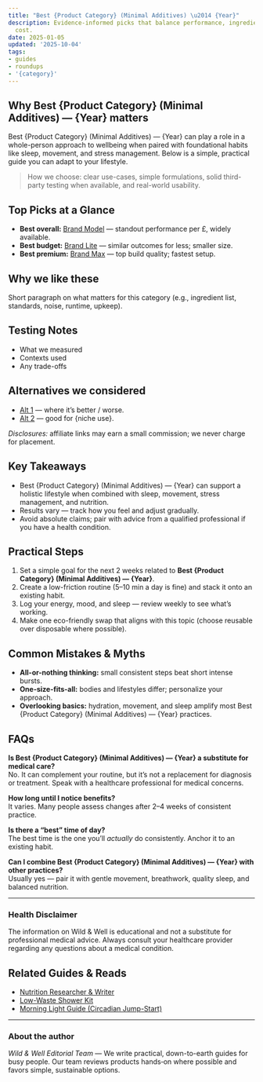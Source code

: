 ```yaml
---
title: "Best {Product Category} (Minimal Additives) \u2014 {Year}"
description: Evidence-informed picks that balance performance, ingredients, and ongoing
  cost.
date: 2025-01-05
updated: '2025-10-04'
tags:
- guides
- roundups
- '{category}'
---
```


## Why Best {Product Category} (Minimal Additives) — {Year} matters
Best {Product Category} (Minimal Additives) — {Year} can play a role in a whole-person approach to wellbeing when paired with foundational habits like sleep, movement, and stress management. Below is a simple, practical guide you can adapt to your lifestyle.

> How we choose: clear use-cases, simple formulations, solid third-party testing when available, and real-world usability.

## Top Picks at a Glance

- **Best overall:** [Brand Model](/go/brand-model) — standout performance per £, widely available.
- **Best budget:** [Brand Lite](/go/brand-lite) — similar outcomes for less; smaller size.
- **Best premium:** [Brand Max](/go/brand-max) — top build quality; fastest setup.

## Why we like these
Short paragraph on what matters for this category (e.g., ingredient list, standards, noise, runtime, upkeep).

## Testing Notes
- What we measured
- Contexts used
- Any trade-offs

## Alternatives we considered
- [Alt 1](/go/alt-1) — where it’s better / worse.
- [Alt 2](/go/alt-2) — good for {niche use}.

*Disclosures:* affiliate links may earn a small commission; we never charge for placement.

## Key Takeaways
- Best {Product Category} (Minimal Additives) — {Year} can support a holistic lifestyle when combined with sleep, movement, stress management, and nutrition.
- Results vary — track how you feel and adjust gradually.
- Avoid absolute claims; pair with advice from a qualified professional if you have a health condition.


## Practical Steps
1. Set a simple goal for the next 2 weeks related to **Best {Product Category} (Minimal Additives) — {Year}**.
2. Create a low-friction routine (5–10 min a day is fine) and stack it onto an existing habit.
3. Log your energy, mood, and sleep — review weekly to see what’s working.
4. Make one eco-friendly swap that aligns with this topic (choose reusable over disposable where possible).


## Common Mistakes & Myths
- **All-or-nothing thinking:** small consistent steps beat short intense bursts.
- **One-size-fits-all:** bodies and lifestyles differ; personalize your approach.
- **Overlooking basics:** hydration, movement, and sleep amplify most Best {Product Category} (Minimal Additives) — {Year} practices.


## FAQs
**Is Best {Product Category} (Minimal Additives) — {Year} a substitute for medical care?**  
No. It can complement your routine, but it’s not a replacement for diagnosis or treatment. Speak with a healthcare professional for medical concerns.

**How long until I notice benefits?**  
It varies. Many people assess changes after 2–4 weeks of consistent practice.

**Is there a “best” time of day?**  
The best time is the one you’ll *actually* do consistently. Anchor it to an existing habit.

**Can I combine Best {Product Category} (Minimal Additives) — {Year} with other practices?**  
Usually yes — pair it with gentle movement, breathwork, quality sleep, and balanced nutrition.


---

### Health Disclaimer
The information on Wild & Well is educational and not a substitute for professional medical advice. Always consult your healthcare provider regarding any questions about a medical condition.


## Related Guides & Reads
- [Nutrition Researcher & Writer](../authors/jane-doe.mdx)
- [Low-Waste Shower Kit](../guides/low-waste-shower-kit.md)
- [Morning Light Guide (Circadian Jump-Start)](../posts/sleep-morning-light-guide.md)

---

### About the author
*Wild & Well Editorial Team* — We write practical, down-to-earth guides for busy people. Our team reviews products hands‑on where possible and favors simple, sustainable options.
